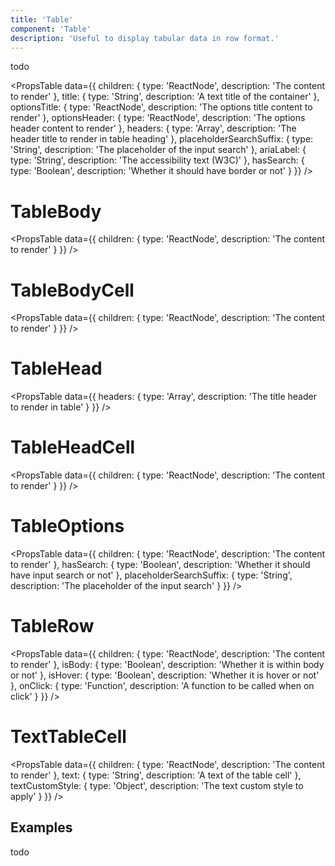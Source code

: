 ```yaml
---
title: 'Table'
component: 'Table'
description: 'Useful to display tabular data in row format.'
---
```


todo

<PropsTable
  data={{
    children: {
      type: 'ReactNode',
      description: 'The content to render'
    },
    title: {
      type: 'String',
      description: 'A text title of the container'
    },
    optionsTitle: {
      type: 'ReactNode',
      description: 'The options title content to render'
    },
    optionsHeader: {
      type: 'ReactNode',
      description: 'The options header content to render'
    },
    headers: {
      type: 'Array',
      description: 'The header title to render in table heading'
    },
    placeholderSearchSuffix: {
      type: 'String',
      description: 'The placeholder of the input search'
    },
    ariaLabel: {
      type: 'String',
      description: 'The accessibility text (W3C)'
    },
    hasSearch: {
      type: 'Boolean',
      description: 'Whether it should have border or not'
    }
  }}
/>

# TableBody

<PropsTable
  data={{
    children: {
      type: 'ReactNode',
      description: 'The content to render'
    }
  }}
/>

# TableBodyCell

<PropsTable
  data={{
    children: {
      type: 'ReactNode',
      description: 'The content to render'
    }
  }}
/>

# TableHead

<PropsTable
  data={{
    headers: {
      type: 'Array',
      description: 'The title header to render in table'
    }
  }}
/>

# TableHeadCell

<PropsTable
  data={{
    children: {
      type: 'ReactNode',
      description: 'The content to render'
    }
  }}
/>

# TableOptions

<PropsTable
  data={{
    children: {
      type: 'ReactNode',
      description: 'The content to render'
    },
    hasSearch: {
      type: 'Boolean',
      description: 'Whether it should have input search or not'
    },
    placeholderSearchSuffix: {
      type: 'String',
      description: 'The placeholder of the input search'
    }
  }}
/>

# TableRow

<PropsTable
  data={{
    children: {
      type: 'ReactNode',
      description: 'The content to render'
    },
    isBody: {
      type: 'Boolean',
      description: 'Whether it is within body or not'
    },
    isHover: {
      type: 'Boolean',
      description: 'Whether it is hover or not'
    },
    onClick: {
      type: 'Function',
      description: 'A function to be called when on click'
    }
  }}
/>

# TextTableCell

<PropsTable
  data={{
    children: {
      type: 'ReactNode',
      description: 'The content to render'
    },
    text: {
      type: 'String',
      description: 'A text of the table cell'
    },
    textCustomStyle: {
      type: 'Object',
      description: 'The text custom style to apply'
    }
  }}
/>

## Examples

todo
